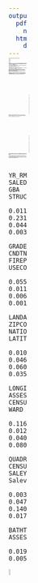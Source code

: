 ```yaml
---
output:
  pdf_document:
    number_sections: yes
  html_document:
    df_print: paged
---
```

<style type="text/css">

body{ /* Normal  */
      font-size: 1px;
  }
td {  /* Table  */
  font-size: 8px;
}
h1.title {
  font-size: 38px;
  color: DarkRed;
}
h1 { /* Header 1 */
  font-size: 28px;
  color: DarkBlue;
}
h2 { /* Header 2 */
    font-size: 22px;
  color: DarkBlue;
}
h3 { /* Header 3 */
  font-size: 18px;
  font-family: "Times New Roman", Times, serif;
  color: DarkBlue;
}
code.r{ /* Code block */
    font-size: 12px;
}
pre { /* Code block - determines code spacing between lines */
    font-size: 14px;
}
</style>

\begin{titlepage}

\center
\textsc{\LARGE University of Waterloo}\\[5cm]
{ \huge \bfseries STAT 444}\\[4cm]
     \textsc{\Large STAT 444 Spring 2019}\\[3cm]
     
\emph{Group 91:}\\[0.5cm]
Gengyao \textsc{Yuan}(20613017)\\[0.5cm]
Haohan  \textsc{Li}(20610397)


\end{titlepage}

\tableofcontents

\newpage


sample
\section{Executive summary:}
sample
\newpage
sample
\newline
sample
\section{Itroduction:}

sample
\section{Data}
sample
\section{preprocessing}
sample

\subsection{missing data}
sample
\subsection{outliers}
sample

\section{Smoothing methods}
sample

\section{Random  Forests}

Random Forest is a supervised ensemble learning method for classification and regression. The "Forest" is  an ensemble of **Decision Trees** and usually trained with the **bagging** method.

In our case, we use package **ranger** which provides shorter running time than "randomforest" package

\subsection{Parameter Tuning}
Note that our final model is shown as below.

ranger(formula, data = train,importance = "permutation",mtry = 6,num.trees = 750,min.node.size=2,max.depth = 25,seed=12345)
               
There are three important hyperparameter we can see here: **mtry**, **num.trees**(learning rate), **max.depth**
In this section, we assue all of the folds has the smae distribution. So we use fold 1 to tune the hyper-parameter
to save some running time

\subsubsection{mtry}

**mtry** stands for number of variables to possibly split at in each node. 


By fixing other hyperparameters, we can see the different testing error among different mtry. mtry = 8 and mtry = 6 has really similar result and they are better than other values. In our case, we choose mtry = 6

![Testing error on Fold 1 data with differnt mtry](Visualization/RandomForestMtry.jpg)
\subsubsection{num.trees}

**num.trees** stands for number of trees, usaually the more the merrier. However, the large number of trees could result in slow learning speed.

Based on our hard ware, we choose num.trees=750


\subsubsection{Max Depth}

![Testing error on Fold 1 data with max depth](Visualization/RandomForestDepth.jpg)

From the plot above, we actually can see random forest has a really strong ability to choose the depth, even if we set a large maximum depth, it won't overfit.

Therefore, based on above and running time, we choose max.depth = 25

\subsection{Variable Selection}

RFCV function recommends to use more than 15 varaiables. Also, based on importance from other methods, such as boosting, we selected variables that result in relativly high importance.

                    YR_RMDL                    SALEDATE                         GBA                      STRUCT 
                0.011928558                 0.231533859                 0.044109965                 0.003285106 
                      GRADE                       CNDTN                  FIREPLACES                     USECODE 
                0.055659510                 0.011170952                 0.006573469                 0.001577127 
                   LANDAREA                     ZIPCODE                NATIONALGRID                    LATITUDE 
                0.010948689                 0.046357677                 0.060345086                 0.035985507 
                  LONGITUDE          ASSESSMENT_SUBNBHD                CENSUS_TRACT                        WARD 
                0.116367378                 0.012472276                 0.040281566                 0.080817121 
                   QUADRANT            CENSUS_BLOCK_NUM                    SALEYEAR                     SalevYB 
                0.003818272                 0.047966327                 0.140848839                 0.017246916 
                   BATHTOTAL ASSESSMENT_SUBNBHD_Modified 
                 0.019042955                 0.005908665 


\section{Boosting}
sample 

\section{Aditional methods}
sample

\section{Statistical  Conclusions}
sample

\section{Future work}
sample

\section{Contribution}
sample

\section{Appendix}
sample


